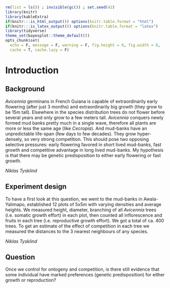 ```r
rm(list = ls()) ; invisible(gc()) ; set.seed(42)
library(knitr)
library(kableExtra)
if(knitr:::is_html_output()) options(knitr.table.format = "html") 
if(knitr:::is_latex_output()) options(knitr.table.format = "latex") 
library(tidyverse)
theme_set(bayesplot::theme_default())
opts_chunk$set(
  echo = F, message = F, warning = F, fig.height = 6, fig.width = 8,
  cache = T, cache.lazy = F)
```

# Introduction {-}

## Background

*Avicennia* germinans in French Guiana is capable of extraordinarily early flowering (after just 3 months) 
and extraordinarily big growth (they grow to be 15m tall). 
Elsewhere in the species distribution trees do not flower before several years and only grow to a few meters tall.
*Avicennia* conquers newly formed mud banks pretty much in a single wave, 
therefore all plants are more or less the same age (like *Cecropia*).
And mud-banks have an unpredictable life-span (few days to few decades). 
They grow hyper-densely, so very strong competition. 
This should pose two opposing selective pressures: 
early flowering favored in short lived mud-banks, 
fast growth and competitive advantage in long lived mud-banks. 
My hypothesis is that there may be genetic predisposition to either early flowering or fast growth. 

*Niklas Tysklind*

## Experiment design

To have a first look at this question, we went to the mud-banks in Awala-Yalimapo, 
established 12 plots of 5x5m with varying densities and average heights.
We measured height, diameter, branching of all *Avicennia* trees  (i.e. somatic growth effort) in each plot, 
then counted all inflorescence and fruits in each tree (i.e. reproductive growth effort).
We got a total of ca. 400 trees.
To get an estimate of the effect of competition in each tree we measured the distances to the 3 nearest neighbours of any species.

*Niklas Tysklind*

## Question

Once we control for ontogeny and competition, is there still evidence that some individual have marked preferences (genetic predisposition) for either growth or reproduction?
